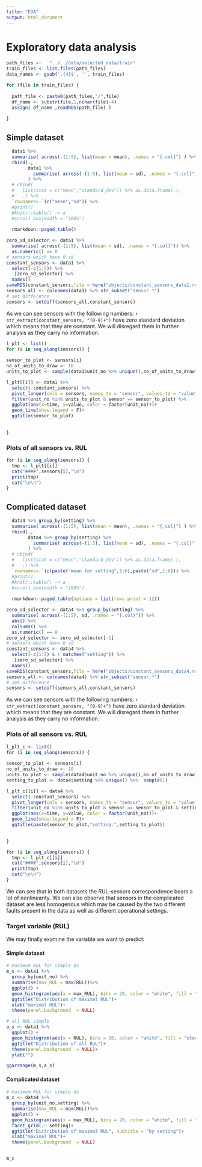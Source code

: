 ```yaml
---
title: "EDA"
output: html_document
---
```


# Exploratory data analysis {.tabset}

```r
path_files <-   "../../data/selected_data/train"
train_files <- list.files(path_files)
data_names <- gsub('.{4}$', '', train_files)

for (file in train_files) {
  
  path_file <- paste0(path_files,"/",file) 
  df_name <- substr(file,1,nchar(file)-4)
  assign( df_name ,readRDS(path_file) )
  
}


```



## Simple dataset 

```r

  data1 %>%
  summarise( across(-(1:5), list(mean = mean), .names = "{.col}") ) %>% 
  rbind(.,
        data1 %>%
          summarise( across(-(1:5), list(mean = sd), .names = "{.col}") )
        ) %>% 
  # cbind(
  #   list(stat = c("mean","standard_dev")) %>% as.data.frame(.),
  #   .) %>% 
  `rownames<-`(c("mean","sd")) %>% 
  #print()
  #knitr::kable() -> a
  #scroll_box(width = "100%")
  
  rmarkdown::paged_table() 

```



```r
    
zero_sd_selector <- data1 %>%
  summarise( across(-(1:5), list(mean = sd), .names = "{.col}")) %>% 
  as.numeric() == 0 
# sensors which have 0 sd
constant_sensors <- data1 %>% 
  select(-c(1:5)) %>% 
  .[zero_sd_selector] %>% 
  names() 
saveRDS(constant_sensors,file = here("objects/constant_sensors_data1.rds"))
sensors_all <- colnames(data1) %>% str_subset("sensor.*")
# set difference
sensors <- setdiff(sensors_all,constant_sensors)

```



As we can see sensors with the following numbers: `r str_extract(constant_sensors, "[0-9]+")`
have zero standard deviation which means that they are constant. We will disregard
them in further analysis as they carry no information.

```r
l_plt <- list()
for (i in seq_along(sensors)) {
  
sensor_to_plot <- sensors[i]
no_of_units_to_draw <- 10
units_to_plot <- sample(data1$unit_no %>% unique(),no_of_units_to_draw)

l_plt[[i]] <- data1 %>% 
  select(-constant_sensors) %>% 
  pivot_longer(cols = sensors, names_to = "sensor", values_to = "value") %>% 
  filter(unit_no %in% units_to_plot & sensor == sensor_to_plot) %>% 
  ggplot(aes(x=time, y=value, color = factor(unit_no)))+
  geom_line(show.legend = F)+
  ggtitle(sensor_to_plot)

  
}

```



### Plots of all sensors vs. RUL {.tabset}
```r

for (i in seq_along(sensors)) {
  tmp <- l_plt[[i]]
  cat("####",sensors[i],"\n")
  print(tmp)
  cat("\n\n")
}

```

## Complicated dataset
 


```r

  data4 %>% group_by(setting) %>% 
  summarise( across(-(1:5), list(mean = mean), .names = "{.col}") ) %>% 
  rbind(.,
        data4 %>% group_by(setting) %>% 
          summarise( across(-(1:5), list(mean = sd), .names = "{.col}") )
        ) %>% 
  # cbind(
  #   list(stat = c("mean","standard_dev")) %>% as.data.frame(.),
  #   .) %>% 
  `rownames<-`(c(paste("mean for setting",1:6),paste("sd",1:6))) %>% 
  #print()
  #knitr::kable() -> a
  #scroll_box(width = "100%")
  
  rmarkdown::paged_table(options = list(rows.print = 12)) 

```



```r
    
zero_sd_selector <- data4 %>% group_by(setting) %>% 
  summarise( across(-(1:5), sd, .names = "{.col}")) %>% 
  abs() %>% 
  colSums() %>% 
  as.numeric() == 0 
zero_sd_selector <- zero_sd_selector[-1]
# sensors which have 0 sd
constant_sensors <- data4 %>% 
  select(-c(1:5) & ! matches("setting")) %>% 
  .[zero_sd_selector] %>% 
  names() 
saveRDS(constant_sensors,file = here("objects/constant_sensors_data4.rds"))
sensors_all <- colnames(data4) %>% str_subset("sensor.*")
# set difference
sensors <- setdiff(sensors_all,constant_sensors)

```



As we can see sensors with the following numbers: `r str_extract(constant_sensors, "[0-9]+")`
have zero standard deviation which means that they are constant. We will disregard
them in further analysis as they carry no information.

### Plots of all sensors vs. RUL {.tabset}

```r
l_plt_c <- list()
for (i in seq_along(sensors)) {
  
sensor_to_plot <- sensors[i]
no_of_units_to_draw <- 10
units_to_plot <- sample(data4$unit_no %>% unique(),no_of_units_to_draw)
setting_to_plot <- data4$setting %>% unique() %>%  sample(1)

l_plt_c[[i]] <- data4 %>% 
  select(-constant_sensors) %>% 
  pivot_longer(cols = sensors, names_to = "sensor", values_to = "value") %>% 
  filter(unit_no %in% units_to_plot & sensor == sensor_to_plot & setting == setting_to_plot ) %>% 
  ggplot(aes(x=time, y=value, color = factor(unit_no)))+
  geom_line(show.legend = F)+
  ggtitle(paste(sensor_to_plot,"setting:",setting_to_plot))

  
}

```



```r

for (i in seq_along(sensors)) {
  tmp <- l_plt_c[[i]]
  cat("####",sensors[i],"\n")
  print(tmp)
  cat("\n\n")
}

```

We can see that in both datasets the RUL-sensors correspondence bears a lot of nonlinearity.
We can also observe that sensors in the complicated dataset are less homogenous which may
be caused by the two different faults present in the data as well as different operational settings.

### Target variable (RUL) {.tabset}

We may finally examine the variable we want to predict:

#### Simple dataset

```r
# maximum RUL for simple ds
m_s <- data1 %>%
  group_by(unit_no) %>% 
  summarise(max_RUL = max(RUL))%>% 
  ggplot() +
  geom_histogram(aes(x = max_RUL), bins = 20, color = "white", fill = "steelblue")+
  ggtitle("Distribution of maximal RUL")+
  xlab("maximal RUL")+
  theme(panel.background  = NULL)

# all RUL simple
a_s <- data1 %>%
  ggplot() +
  geom_histogram(aes(x = RUL), bins = 20, color = "white", fill = "steelblue")+
  ggtitle("Distribution of all RUL")+ 
  theme(panel.background  = NULL)+
  ylab("")

ggarrange(m_s,a_s)

```

#### Complicated dataset

```r
# maximum RUL for simple ds
m_c <- data4 %>%
  group_by(unit_no,setting) %>% 
  summarise(max_RUL = max(RUL))%>% 
  ggplot() +
  geom_histogram(aes(x = max_RUL), bins = 20, color = "white", fill = "steelblue")+
  facet_grid(.~ setting)+
  ggtitle("Distribution of maximal RUL", subtitle = "by setting")+
  xlab("maximal RUL")+
  theme(panel.background  = NULL)


m_c
```

